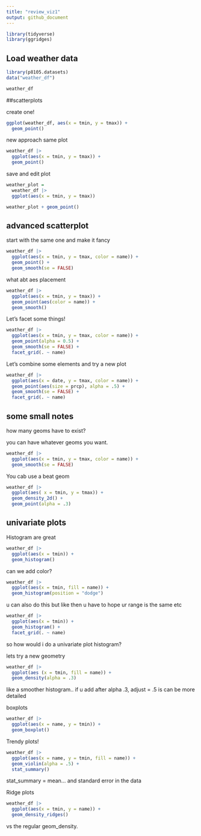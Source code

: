 ```yaml
---
title: "review_viz1"
output: github_document
---
```


```r
library(tidyverse)
library(ggridges)

```


## Load weather data

```r
library(p8105.datasets)
data("weather_df")

weather_df
```

##scatterplots

create one!
```r
ggplot(weather_df, aes(x = tmin, y = tmax)) +
  geom_point()
```

new approach same plot
```r
weather_df |> 
  ggplot(aes(x = tmin, y = tmax)) +
  geom_point()
```

save and edit plot
```r
weather_plot =
  weather_df |> 
  ggplot(aes(x = tmin, y = tmax)) 

weather_plot + geom_point()
```

## advanced scatterplot
start with the same one and make it fancy

```r
weather_df |> 
  ggplot(aes(x = tmin, y = tmax, color = name)) +
  geom_point() +
  geom_smooth(se = FALSE)
```

what abt aes placement

```r
weather_df |> 
  ggplot(aes(x = tmin, y = tmax)) +
  geom_point(aes(color = name)) +
  geom_smooth()
```

Let's facet some things!

```r
weather_df |> 
  ggplot(aes(x = tmin, y = tmax, color = name)) +
  geom_point(alpha = 0.5) +
  geom_smooth(se = FALSE) +
  facet_grid(. ~ name)
```

Let's combine some elements and try a new plot

```r
weather_df |> 
  ggplot(aes(x = date, y = tmax, color = name)) +
  geom_point(aes(size = prcp), alpha = .5) +
  geom_smooth(se = FALSE) +
  facet_grid(. ~ name)
```


## some small notes
how many geoms have to exist?

you can have whatever geoms you want.

```r
weather_df |> 
  ggplot(aes(x = tmin, y = tmax, color = name)) +
  geom_smooth(se = FALSE)
```

You cab use a beat geom

```r
weather_df |> 
  ggplot(aes( x = tmin, y = tmax)) +
  geom_density_2d() +
  geom_point(alpha = .3)

```


## univariate plots

Histogram are great

```r
weather_df |> 
  ggplot(aes(x = tmin)) +
  geom_histogram()
```

can we add color?
```r
weather_df |> 
  ggplot(aes(x = tmin, fill = name)) +
  geom_histogram(position = "dodge")
```

u can also do this but like then u have to hope ur range is the same etc

```r
weather_df |> 
  ggplot(aes(x = tmin)) +
  geom_histogram() +
  facet_grid(. ~ name)
```

 so how would i do a univariate plot histogram?
 
 lets try a new geometry
 
```r
weather_df |> 
  ggplot(aes (x = tmin, fill = name)) +
  geom_density(alpha = .3)
```
 like a smoother histogram.. if u add after alpha .3, adjust = .5 is can be more
 detailed
 
 boxplots
```r
weather_df |> 
  ggplot(aes(x = name, y = tmin)) +
  geom_boxplot()
```
 
Trendy plots!

```r
weather_df |> 
  ggplot(aes(x = name, y = tmin, fill = name)) +
  geom_violin(alpha = .5) +
  stat_summary()
```

stat_summary = mean... and standard error in the data

Ridge plots
```r
weather_df |> 
  ggplot(aes(x = tmin, y = name)) +
  geom_density_ridges()
```

vs the regular geom_density.










